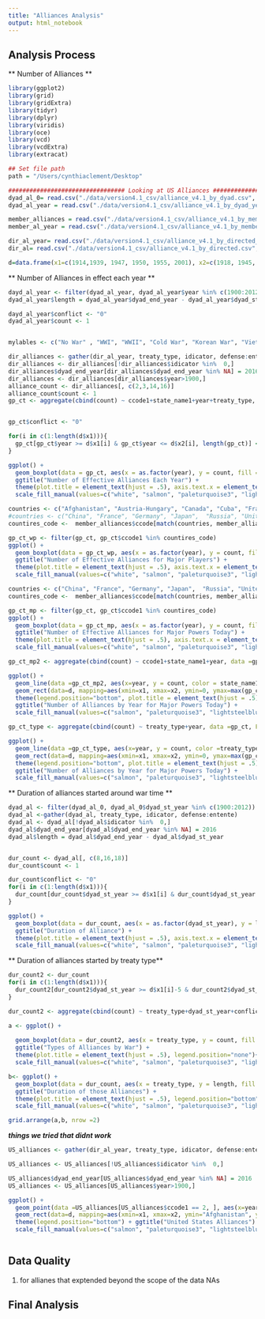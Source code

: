 ```yaml
---
title: "Alliances Analysis"
output: html_notebook
---
```



## Analysis Process


** Number of Alliances ** 
```r
library(ggplot2)
library(grid)
library(gridExtra)
library(tidyr)
library(dplyr)
library(viridis)
library(oce)
library(vcd)
library(vcdExtra)
library(extracat)

## Set file path
path = "/Users/cynthiaclement/Desktop"

################################# Looking at US Alliances #################################
dyad_al_0= read.csv("./data/version4.1_csv/alliance_v4.1_by_dyad.csv", sep= ",")
dyad_al_year = read.csv("./data/version4.1_csv/alliance_v4.1_by_dyad_yearly.csv", sep= ",")

member_alliances = read.csv("./data/version4.1_csv/alliance_v4.1_by_member.csv", sep= ",")
member_al_year = read.csv("./data/version4.1_csv/alliance_v4.1_by_member_yearly.csv", sep= ",")

dir_al_year= read.csv("./data/version4.1_csv/alliance_v4.1_by_directed_yearly.csv", sep= ",")
dir_al= read.csv("./data/version4.1_csv/alliance_v4.1_by_directed.csv", sep= ",")

d=data.frame(x1=c(1914,1939, 1947, 1950, 1955, 2001), x2=c(1918, 1945, 1991, 1953, 1975, 2010), Conflict=c("WWI", "WWII", "Cold War", "Korean War", "Vietnam War", "Afghanistan War"), r=c(1,2,3,4,5,6))

```


** Number of Alliances in effect each year **
```r

dayd_al_year <- filter(dyad_al_year, dyad_al_year$year %in% c(1900:2012))
dyad_al_year$length = dyad_al_year$dyad_end_year - dyad_al_year$dyad_st_year

dayd_al_year$conflict <- "0"
dyad_al_year$count <- 1 


mylables <- c("No War" , "WWI", "WWII", "Cold War", "Korean War", "Vietnam War", "Afghanistan War")
```



```r

dir_alliances <- gather(dir_al_year, treaty_type, idicator, defense:entente)
dir_alliances <- dir_alliances[!dir_alliances$idicator %in%  0,]
dir_alliances$dyad_end_year[dir_alliances$dyad_end_year %in% NA] = 2016
dir_alliances <- dir_alliances[dir_alliances$year>1900,]
alliance_count <- dir_alliances[, c(2,3,14,16)]
alliance_count$count <- 1 
gp_ct <- aggregate(cbind(count) ~ ccode1+state_name1+year+treaty_type, data =alliance_count, FUN = sum )


gp_ct$conflict <- "0"

for(i in c(1:length(d$x1))){
  gp_ct[gp_ct$year >= d$x1[i] & gp_ct$year <= d$x2[i], length(gp_ct)] <- as.character(i)
}


```

```r


ggplot() +
  geom_boxplot(data = gp_ct, aes(x = as.factor(year), y = count, fill = conflict)) +
  ggtitle("Number of Effective Alliances Each Year") + 
  theme(plot.title = element_text(hjust = .5), axis.text.x = element_text(angle = 90), legend.position="bottom")+
  scale_fill_manual(values=c("white", "salmon", "paleturquoise3", "lightsteelblue2", "lightsteelblue4", "lightsteelblue3", "pink3"), labels = mylables)

```


```r


countries <- c("Afghanistan", "Austria-Hungary", "Canada", "Cuba", "France", "Germany", "India", "Italy", "Japan", "North Korea", "Russia", "Spain", "United Kingdom", "United States of America", "Vietnam")
#countries <- c("China", "France", "Germany", "Japan",  "Russia", "United Kingdom", "United States of America")
countires_code <-  member_alliances$ccode[match(countries, member_alliances$state_name)]

gp_ct_wp <- filter(gp_ct, gp_ct$ccode1 %in% countires_code)
ggplot() +
  geom_boxplot(data = gp_ct_wp, aes(x = as.factor(year), y = count, fill = conflict)) +
  ggtitle("Number of Effective Alliances for Major Players") + 
  theme(plot.title = element_text(hjust = .5), axis.text.x = element_text(angle = 90), legend.position="bottom")+
  scale_fill_manual(values=c("white", "salmon", "paleturquoise3", "lightsteelblue2", "lightsteelblue4", "lightsteelblue3", "pink3"), labels = mylables)

```

```r

countries <- c("China", "France", "Germany", "Japan",  "Russia", "United Kingdom", "United States of America")
countires_code <-  member_alliances$ccode[match(countries, member_alliances$state_name)]

gp_ct_mp <- filter(gp_ct, gp_ct$ccode1 %in% countires_code)
ggplot() +
  geom_boxplot(data = gp_ct_mp, aes(x = as.factor(year), y = count, fill = conflict)) +
  ggtitle("Number of Effective Alliances for Major Powers Today") + 
  theme(plot.title = element_text(hjust = .5), axis.text.x = element_text(angle = 90), legend.position="bottom")+
  scale_fill_manual(values=c("white", "salmon", "paleturquoise3", "lightsteelblue2", "lightsteelblue4", "lightsteelblue3", "pink3"), labels = mylables)

```


```r

gp_ct_mp2 <- aggregate(cbind(count) ~ ccode1+state_name1+year, data =gp_ct_mp, FUN = sum )

ggplot() + 
  geom_line(data =gp_ct_mp2, aes(x=year, y = count, color = state_name1)) + 
  geom_rect(data=d, mapping=aes(xmin=x1, xmax=x2, ymin=0, ymax=max(gp_ct_mp2$count), fill=Conflict),alpha=0.3) + 
  theme(legend.position="bottom", plot.title = element_text(hjust = .5)) + 
  ggtitle("Number of Alliances by Year for Major Powers Today") +
  scale_fill_manual(values=c("salmon", "paleturquoise3", "lightsteelblue2", "lightsteelblue4", "lightsteelblue3", "pink3"))

```


```r

gp_ct_type <- aggregate(cbind(count) ~ treaty_type+year, data =gp_ct, FUN = sum )

ggplot() + 
  geom_line(data =gp_ct_type, aes(x=year, y = count, color =treaty_type)) + 
  geom_rect(data=d, mapping=aes(xmin=x1, xmax=x2, ymin=0, ymax=max(gp_ct_type$count), fill=Conflict),alpha=0.3) + 
  theme(legend.position="bottom", plot.title = element_text(hjust = .5)) + 
  ggtitle("Number of Alliances by Year for Major Powers Today") +
  scale_fill_manual(values=c("salmon", "paleturquoise3", "lightsteelblue2", "lightsteelblue4", "lightsteelblue3", "pink3"))

```


** Duration of alliances started around war time ** 


```r
dyad_al <- filter(dyad_al_0, dyad_al_0$dyad_st_year %in% c(1900:2012))
dyad_al <-gather(dyad_al, treaty_type, idicator, defense:entente)
dyad_al <- dyad_al[!dyad_al$idicator %in%  0,]
dyad_al$dyad_end_year[dyad_al$dyad_end_year %in% NA] = 2016
dyad_al$length = dyad_al$dyad_end_year - dyad_al$dyad_st_year


dur_count <- dyad_al[, c(8,16,18)]
dur_count$count <- 1 

dur_count$conflict <- "0"
for(i in c(1:length(d$x1))){
  dur_count[dur_count$dyad_st_year >= d$x1[i] & dur_count$dyad_st_year <= d$x2[i], length(dur_count)] <- as.character(i)
}


```








```r
ggplot() +
  geom_boxplot(data = dur_count, aes(x = as.factor(dyad_st_year), y = length, fill = conflict)) +
  ggtitle("Duration of Alliance") + 
  theme(plot.title = element_text(hjust = .5), axis.text.x = element_text(angle = 90), legend.position="bottom")+
  scale_fill_manual(values=c("white", "salmon", "paleturquoise3", "lightsteelblue2", "lightsteelblue4", "lightsteelblue3", "pink3"), labels = mylables)

```


** Duration of alliances started by treaty type** 


```r

dur_count2 <- dur_count
for(i in c(1:length(d$x1))){
  dur_count2[dur_count2$dyad_st_year >= d$x1[i]-5 & dur_count2$dyad_st_year <= d$x2[i]+5, length(dur_count2)] <- as.character(i)
}

dur_count2 <- aggregate(cbind(count) ~ treaty_type+dyad_st_year+conflict, data =dur_count2, FUN = sum )

a <- ggplot() +
  
  geom_boxplot(data = dur_count2, aes(x = treaty_type, y = count, fill = conflict)) +
  ggtitle("Types of Alliances by War") + 
  theme(plot.title = element_text(hjust = .5), legend.position="none")+
  scale_fill_manual(values=c("white", "salmon", "paleturquoise3", "lightsteelblue2", "lightsteelblue4", "lightsteelblue3", "pink3"), labels = mylables)

b<- ggplot() +
  geom_boxplot(data = dur_count, aes(x = treaty_type, y = length, fill = conflict)) +
  ggtitle("Duration of those Alliances") + 
  theme(plot.title = element_text(hjust = .5), legend.position="bottom")+
  scale_fill_manual(values=c("white", "salmon", "paleturquoise3", "lightsteelblue2", "lightsteelblue4", "lightsteelblue3", "pink3"), labels = mylables)

grid.arrange(a,b, nrow =2)
```

***things we tried that didnt work ***
```r

US_alliances <- gather(dir_al_year, treaty_type, idicator, defense:entente)

US_alliances <- US_alliances[!US_alliances$idicator %in%  0,]

US_alliances$dyad_end_year[US_alliances$dyad_end_year %in% NA] = 2016
US_alliances <- US_alliances[US_alliances$year>1900,]

ggplot() + 
  geom_point(data =US_alliances[US_alliances$ccode1 == 2, ], aes(x=year, y = state_name2, color = treaty_type)) + 
  geom_rect(data=d, mapping=aes(xmin=x1, xmax=x2, ymin="Afghanistan", ymax="Zimbabwe", fill=Conflict),alpha=0.25) + 
  theme(legend.position="bottom") + ggtitle("United States Alliances") +
  scale_fill_manual(values=c("salmon", "paleturquoise3", "lightsteelblue2", "lightsteelblue4", "lightsteelblue3", "pink3"))



```

## Data Quality 


1) for allianes that exptended beyond the  scope of the data NAs 


## Final Analysis